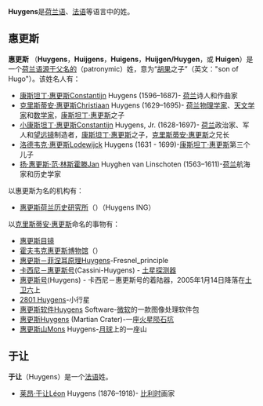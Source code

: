 '''Huygens'''是[[荷兰语|荷兰语]]、[[法语|法语]]等语言中的姓。

==惠更斯==
'''惠更斯''' （'''Huygens'''，'''Huijgens'''，'''Huigens'''，'''Huijgen/Huygen'''，或 '''Huigen'''）是一个[[荷兰语|荷兰语]][[源于父名的|源于父名的]]（patronymic）姓，意为“[[胡果|胡果]]之子”（英文："son of Hugo"）。该姓名人有：

* [[康斯坦丁·惠更斯|康斯坦丁·惠更斯]]Constantijn Huygens (1596–1687)- [[荷兰|荷兰]]诗人和作曲家
* [[克里斯蒂安·惠更斯|克里斯蒂安·惠更斯]]Christiaan Huygens (1629–1695)- [[荷兰|荷兰]][[物理学家|物理学家]]、[[天文学家|天文学家]]和[[数学家|数学家]]，[[康斯坦丁·惠更斯|康斯坦丁·惠更斯]]之子
* [[小康斯坦丁·惠更斯|小康斯坦丁·惠更斯]]Constantijn Huygens, Jr. (1628-1697)- [[荷兰|荷兰]]政治家、军人和[[望远镜|望远镜]]制造者，[[康斯坦丁·惠更斯|康斯坦丁·惠更斯]]之子，[[克里斯蒂安·惠更斯|克里斯蒂安·惠更斯]]之兄长
* [[洛德韦克·惠更斯|洛德韦克·惠更斯]]Lodewijck Huygens (1631 - 1699)-[[康斯坦丁·惠更斯|康斯坦丁·惠更斯]]第三个儿子
* [[扬·惠更斯·范·林斯霍滕|扬·惠更斯·范·林斯霍滕]]Jan Huyghen van Linschoten (1563–1611)-[[荷兰|荷兰]]航海家和历史学家

;以惠更斯为名的机构有：
* [[惠更斯荷兰历史研究所|惠更斯荷兰历史研究所]]（{{lang|nl|Huygens Instituut voor Nederlandse Geschiedenis}}）（Huygens ING）

;以[[克里斯蒂安·惠更斯|克里斯蒂安·惠更斯]]命名的事物有：
* [[惠更斯目镜|惠更斯目镜]]
* [[霍夫韦克惠更斯博物馆|霍夫韦克惠更斯博物馆]]（{{lang|nl|Huygensmuseum Hofwijck}}）
* [[惠更斯－菲涅耳原理|惠更斯－菲涅耳原理]]Huygens-Fresnel_principle
* [[卡西尼－惠更斯号|卡西尼－惠更斯号]](Cassini-Huygens) - [[土星|土星]][[空间探测器|探测器]]
* [[惠更斯号|惠更斯号]](Huygens) - 卡西尼－惠更斯号的着陆器，2005年1月14日降落在[[土卫六|土卫六]]上
* [[小行星2801|2801 Huygens]]-小行星
* [[惠更斯软件|惠更斯软件]]Huygens Software-[[微软|微软]]的一款图像处理软件包
* [[惠更斯_(火星陨石坑)|惠更斯]]Huygens (Martian Crater)-一座[[火星陨石坑|火星陨石坑]]
* [[惠更斯山|惠更斯山]]Mons Huygens-[[月球|月球]]上的一座山

==于让==
'''于让'''（Huygens）是一个[[法语|法语]]姓。

* [[莱昂·于让|莱昂·于让]]Léon Huygens (1876–1918)- [[比利时|比利时]]画家

{{disambig|Cat=非中文名称消歧义}}